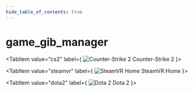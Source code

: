 ```yaml
---
hide_table_of_contents: true
---
```


<!---
!!!!!!
THIS PAGE IS AUTOGENERATED FROM GAME FGD DEFINITIONS!
DO NOT EDIT MANUALLY!
!!!!!!

In order to make edits, you can make an annotation file in /fgd_dump_overrides
-->


# game_gib_manager



<Tabs queryString="game">
    
<TabItem value="cs2" label={
    <span>
        <img src={cs2Icon} alt="Counter-Strike 2" className="tab-icon" />
        Counter-Strike 2
    </span>
    }>
    <CS2Page />
</TabItem>

<TabItem value="steamvr" label={
    <span>
        <img src={steamvrIcon} alt="SteamVR Home" className="tab-icon" />
        SteamVR Home
    </span>
    }>
    <STEAMVRPage />
</TabItem>

<TabItem value="dota2" label={
    <span>
        <img src={dota2Icon} alt="Dota 2" className="tab-icon" />
        Dota 2
    </span>
    }>
    <DOTA2Page />
</TabItem>

</Tabs>
